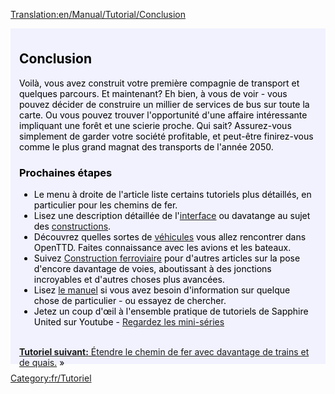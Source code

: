 [[Translation:en/Manual/Tutorial/Conclusion]]

{{en/Tabs|5|5
|Tutoriel/Fr|1. Introduction<!--
-->|Tutoriel/Bus/Fr|2. Routier (Bus)<!--
-->|Tutoriel/Trains/Fr|3. Ferroviaire<!--
-->|Tutoriel/Avions/Fr|4. Aérien<!--
-->|Tutoriel/Conclusion/Fr|5. Conclusion}}
<div style="padding:.5em 1em 1em 1em; border-top:none; background-color:#f1f2fe; color:#000;">
{{fr/Tutoriel}}
==Conclusion==
Voilà, vous avez construit votre première compagnie de transport et quelques parcours. Et maintenant? Eh bien, à vous de voir - vous pouvez décider de construire un millier de services de bus sur toute la carte. Ou vous pouvez trouver l'opportunité d'une affaire intéressante impliquant une forêt et une scierie proche. Qui sait? Assurez-vous simplement de garder votre société profitable, et peut-être finirez-vous comme le plus grand magnat des transports de l'année 2050.

===Prochaines étapes===
* Le menu à droite de l'article liste certains tutoriels plus détaillés, en particulier pour les chemins de fer.
* Lisez une description détaillée de l'[[fr/Interface du jeu|interface]] ou davatange au sujet des [[fr/Manual/Construction|constructions]].
* Découvrez quelles sortes de [[fr/Manual/Base Set/Vehicles/Véhicules|véhicules]] vous allez rencontrer dans OpenTTD. Faites connaissance avec les avions et les bateaux.
* Suivez [[fr/Construction ferroviaire|Construction ferroviaire]] pour d'autres articles sur la pose d'encore davantage de voies, aboutissant à des jonctions incroyables et d'autres choses plus avancées.
* Lisez [[fr/Manual/OpenTTD|le manuel]] si vous avez besoin d'information sur quelque chose de particulier - ou essayez de chercher.
* Jetez un coup d'œil à l'ensemble pratique de tutoriels de Sapphire United sur Youtube - [http://www.youtube.com/watch?v=KAriYewKvj8&feature=PlayList&p=C168C0CB0588B9A0&index=0&playnext=1 Regardez les mini-séries]

<br style="clear:both;">
<span style="float: right">[[fr/Manual/Tutoriel/Deux Quais|'''Tutoriel suivant:''' Étendre le chemin de fer avec davantage de trains et de quais.]] &raquo;</span>
</div>
[[Category:fr/Tutoriel]]